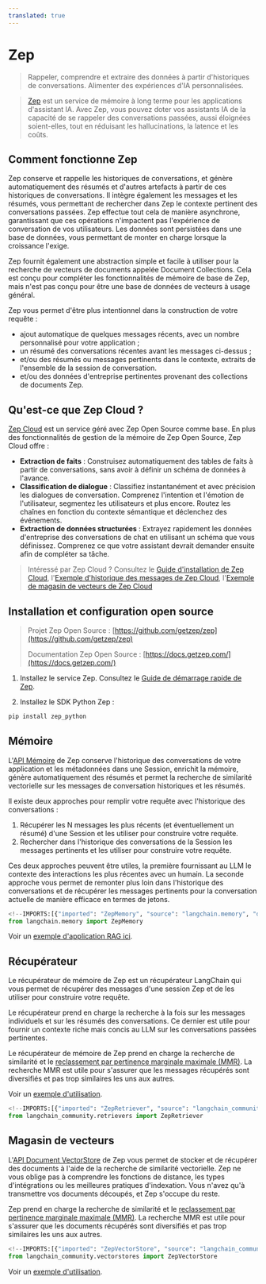 ```yaml
---
translated: true
---
```


# Zep

> Rappeler, comprendre et extraire des données à partir d'historiques de conversations. Alimenter des expériences d'IA personnalisées.

>[Zep](https://www.getzep.com) est un service de mémoire à long terme pour les applications d'assistant IA.
> Avec Zep, vous pouvez doter vos assistants IA de la capacité de se rappeler des conversations passées, aussi éloignées soient-elles,
> tout en réduisant les hallucinations, la latence et les coûts.

## Comment fonctionne Zep

Zep conserve et rappelle les historiques de conversations, et génère automatiquement des résumés et d'autres artefacts à partir de ces historiques de conversations.
Il intègre également les messages et les résumés, vous permettant de rechercher dans Zep le contexte pertinent des conversations passées.
Zep effectue tout cela de manière asynchrone, garantissant que ces opérations n'impactent pas l'expérience de conversation de vos utilisateurs.
Les données sont persistées dans une base de données, vous permettant de monter en charge lorsque la croissance l'exige.

Zep fournit également une abstraction simple et facile à utiliser pour la recherche de vecteurs de documents appelée Document Collections.
Cela est conçu pour compléter les fonctionnalités de mémoire de base de Zep, mais n'est pas conçu pour être une base de données de vecteurs à usage général.

Zep vous permet d'être plus intentionnel dans la construction de votre requête :
- ajout automatique de quelques messages récents, avec un nombre personnalisé pour votre application ;
- un résumé des conversations récentes avant les messages ci-dessus ;
- et/ou des résumés ou messages pertinents dans le contexte, extraits de l'ensemble de la session de conversation.
- et/ou des données d'entreprise pertinentes provenant des collections de documents Zep.

## Qu'est-ce que Zep Cloud ?

[Zep Cloud](https://www.getzep.com) est un service géré avec Zep Open Source comme base.
En plus des fonctionnalités de gestion de la mémoire de Zep Open Source, Zep Cloud offre :
- **Extraction de faits** : Construisez automatiquement des tables de faits à partir de conversations, sans avoir à définir un schéma de données à l'avance.
- **Classification de dialogue** : Classifiez instantanément et avec précision les dialogues de conversation. Comprenez l'intention et l'émotion de l'utilisateur, segmentez les utilisateurs et plus encore. Routez les chaînes en fonction du contexte sémantique et déclenchez des événements.
- **Extraction de données structurées** : Extrayez rapidement les données d'entreprise des conversations de chat en utilisant un schéma que vous définissez. Comprenez ce que votre assistant devrait demander ensuite afin de compléter sa tâche.

> Intéressé par Zep Cloud ? Consultez le [Guide d'installation de Zep Cloud](https://help.getzep.com/sdks), l'[Exemple d'historique des messages de Zep Cloud](https://help.getzep.com/langchain/examples/messagehistory-example), l'[Exemple de magasin de vecteurs de Zep Cloud](https://help.getzep.com/langchain/examples/vectorstore-example)

## Installation et configuration open source

> Projet Zep Open Source : [https://github.com/getzep/zep](https://github.com/getzep/zep)
>
> Documentation Zep Open Source : [https://docs.getzep.com/](https://docs.getzep.com/)

1. Installez le service Zep. Consultez le [Guide de démarrage rapide de Zep](https://docs.getzep.com/deployment/quickstart/).

2. Installez le SDK Python Zep :

```bash
pip install zep_python
```

## Mémoire

L'[API Mémoire](https://docs.getzep.com/sdk/chat_history/) de Zep conserve l'historique des conversations de votre application et les métadonnées dans une Session, enrichit la mémoire, génère automatiquement des résumés et permet la recherche de similarité vectorielle sur les messages de conversation historiques et les résumés.

Il existe deux approches pour remplir votre requête avec l'historique des conversations :

1. Récupérer les N messages les plus récents (et éventuellement un résumé) d'une Session et les utiliser pour construire votre requête.
2. Rechercher dans l'historique des conversations de la Session les messages pertinents et les utiliser pour construire votre requête.

Ces deux approches peuvent être utiles, la première fournissant au LLM le contexte des interactions les plus récentes avec un humain. La seconde approche vous permet de remonter plus loin dans l'historique des conversations et de récupérer les messages pertinents pour la conversation actuelle de manière efficace en termes de jetons.

```python
<!--IMPORTS:[{"imported": "ZepMemory", "source": "langchain.memory", "docs": "https://api.python.langchain.com/en/latest/memory/langchain_community.memory.zep_memory.ZepMemory.html", "title": "Zep"}]-->
from langchain.memory import ZepMemory
```

Voir un [exemple d'application RAG ici](/docs/integrations/memory/zep_memory).

## Récupérateur

Le récupérateur de mémoire de Zep est un récupérateur LangChain qui vous permet de récupérer des messages d'une session Zep et de les utiliser pour construire votre requête.

Le récupérateur prend en charge la recherche à la fois sur les messages individuels et sur les résumés des conversations. Ce dernier est utile pour fournir un contexte riche mais concis au LLM sur les conversations passées pertinentes.

Le récupérateur de mémoire de Zep prend en charge la recherche de similarité et le [reclassement par pertinence marginale maximale (MMR)](https://docs.getzep.com/sdk/search_query/). La recherche MMR est utile pour s'assurer que les messages récupérés sont diversifiés et pas trop similaires les uns aux autres.

Voir un [exemple d'utilisation](/docs/integrations/retrievers/zep_memorystore).

```python
<!--IMPORTS:[{"imported": "ZepRetriever", "source": "langchain_community.retrievers", "docs": "https://api.python.langchain.com/en/latest/retrievers/langchain_community.retrievers.zep.ZepRetriever.html", "title": "Zep"}]-->
from langchain_community.retrievers import ZepRetriever
```

## Magasin de vecteurs

L'[API Document VectorStore](https://docs.getzep.com/sdk/documents/) de Zep vous permet de stocker et de récupérer des documents à l'aide de la recherche de similarité vectorielle. Zep ne vous oblige pas à comprendre les fonctions de distance, les types d'intégrations ou les meilleures pratiques d'indexation. Vous n'avez qu'à transmettre vos documents découpés, et Zep s'occupe du reste.

Zep prend en charge la recherche de similarité et le [reclassement par pertinence marginale maximale (MMR)](https://docs.getzep.com/sdk/search_query/).
La recherche MMR est utile pour s'assurer que les documents récupérés sont diversifiés et pas trop similaires les uns aux autres.

```python
<!--IMPORTS:[{"imported": "ZepVectorStore", "source": "langchain_community.vectorstores", "docs": "https://api.python.langchain.com/en/latest/vectorstores/langchain_community.vectorstores.zep.ZepVectorStore.html", "title": "Zep"}]-->
from langchain_community.vectorstores import ZepVectorStore
```

Voir un [exemple d'utilisation](/docs/integrations/vectorstores/zep).
